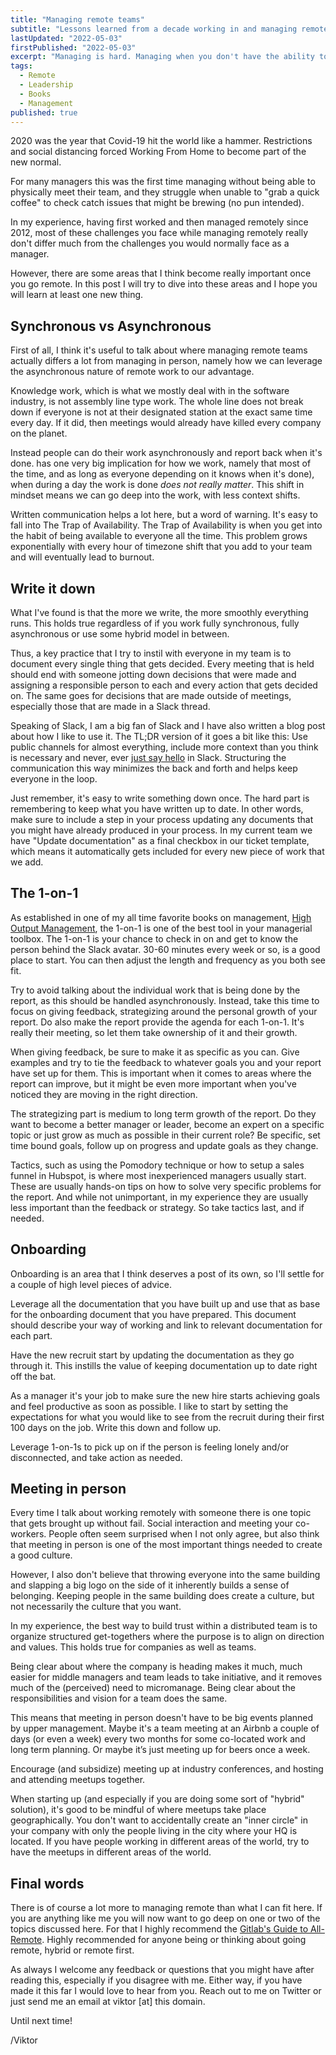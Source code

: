 ```yaml
---
title: "Managing remote teams"
subtitle: "Lessons learned from a decade working in and managing remote teams"
lastUpdated: "2022-05-03"
firstPublished: "2022-05-03"
excerpt: "Managing is hard. Managing when you don't have the ability to see your team on a daily basis seems even harder. Covid forced the and of many companies and the genie is not going back into the bottle."
tags:
  - Remote
  - Leadership
  - Books
  - Management
published: true
---
```


2020 was the year that Covid-19 hit the world like a hammer. Restrictions and social distancing forced Working From Home to become part of the new normal. 

For many managers this was the first time managing without being able to physically meet their team, and they struggle when unable to "grab a quick coffee" to check catch issues that might be brewing (no pun intended). 

In my experience, having first worked and then managed remotely since 2012, most of these challenges you face while managing remotely really don't differ much from the challenges you would normally face as a manager.

However, there are some areas that I think become really important once you go remote. In this post I will try to dive into these areas and I hope you will learn at least one new thing.

## Synchronous vs Asynchronous

First of all, I think it's useful to talk about where managing remote teams actually differs a lot from managing in person, namely how we can leverage the asynchronous nature of remote work to our advantage.

Knowledge work, which is what we mostly deal with in the software industry, is not assembly line type work. The whole line does not break down if everyone is not at their designated station at the exact same time every day. If it did, then meetings would already have killed every company on the planet.

Instead people can do their work asynchronously and report back when it's done. has one very big implication for how we work, namely that most of the time, and as long as everyone depending on it knows when it's done), when during a day the work is done *does not really matter*. This shift in mindset means we can go deep into the work, with less context shifts.

Written communication helps a lot here, but a word of warning. It's easy to fall into The Trap of Availability. The Trap of Availability is when you get into the habit of being available to everyone all the time. This problem grows exponentially with every hour of timezone shift that you add to your team and will eventually lead to burnout.

## Write it down

What I've found is that the more we write, the more smoothly everything runs. This holds true regardless of if you work fully synchronous, fully asynchronous or use some hybrid model in between.

Thus, a key practice that I try to instil with everyone in my team is to document every single thing that gets decided. Every meeting that is held should end with someone jotting down decisions that were made and assigning a responsible person to each and every action that gets decided on. The same goes for decisions that are made outside of meetings, especially those that are made in a Slack thread.

Speaking of Slack, I am a big fan of Slack and I have also written a <Link href="/blog/how_to_slack">blog post</Link> about how I like to use it. The TL;DR version of it goes a bit like this: Use public channels for almost everything, include more context than you think is necessary and never, ever [just say hello](https://nohello.net/) in Slack. Structuring the communication this way minimizes the back and forth and helps keep everyone in the loop.

Just remember, it's easy to write something down once. The hard part is remembering to keep what you have written up to date. In other words, make sure to include a step in your process updating any documents that you might have already produced in your process. In my current team we have "Update documentation" as a final checkbox in our ticket template, which means it automatically gets included for every new piece of work that we add.

## The 1-on-1

As established in one of my all time favorite books on management, [High Output Management](https://www.amazon.com/High-Output-Management-Andrew-Grove/dp/0679762884), the 1-on-1 is one of the best tool in your managerial toolbox. The 1-on-1 is your chance to check in on and get to know the person behind the Slack avatar. 30-60 minutes every week or so, is a good place to start. You can then adjust the length and frequency as you both see fit.

Try to avoid talking about the individual work that is being done by the report, as this should be handled asynchronously. Instead, take this time to focus on giving feedback, strategizing around the personal growth of your report. Do also make the report provide the agenda for each 1-on-1. It's really their meeting, so let them take ownership of it and their growth.

When giving feedback, be sure to make it as specific as you can. Give examples and try to tie the feedback to whatever goals you and your report have set up for them. This is important when it comes to areas where the report can improve, but it might be even more important when you've noticed they are moving in the right direction.

The strategizing part is medium to long term growth of the report. Do they want to become a better manager or leader, become an expert on a specific topic or just grow as much as possible in their current role? Be specific, set time bound goals, follow up on progress and update goals as they change.

Tactics, such as using the Pomodory technique or how to setup a sales funnel in Hubspot, is where most inexperienced managers usually start. These are usually hands-on tips on how to solve very specific problems for the report. And while not unimportant, in my experience they are usually less important than the feedback or strategy. So take tactics last, and if needed.

## Onboarding

Onboarding is an area that I think deserves a post of its own, so I'll settle for a couple of high level pieces of advice.

Leverage all the documentation that you have built up and use that as base for the onboarding document that you have prepared. This document should describe your way of working and link to relevant documentation for each part.

Have the new recruit start by updating the documentation as they go through it. This instills the value of keeping documentation up to date right off the bat.

As a manager it's your job to make sure the new hire starts achieving goals and feel productive as soon as possible. I like to start by setting the expectations for what you would like to see from the recruit during their first 100 days on the job. Write this down and follow up.

Leverage 1-on-1s to pick up on if the person is feeling lonely and/or disconnected, and take action as needed.

## Meeting in person

Every time I talk about working remotely with someone there is one topic that gets brought up without fail. Social interaction and meeting your co-workers. People often seem surprised when I not only agree, but also think that meeting in person is one of the most important things needed to create a good culture.

However, I also don't believe that throwing everyone into the same building and slapping a big logo on the side of it inherently builds a sense of belonging. Keeping people in the same building does create a culture, but not necessarily the culture that you want.

In my experience, the best way to build trust within a distributed team is to organize structured get-togethers where the purpose is to align on direction and values. This holds true for companies as well as teams.

Being clear about where the company is heading makes it much, much easier for middle managers and team leads to take initiative, and it removes much of the (perceived) need to micromanage. Being clear about the responsibilities and vision for a team does the same.

This means that meeting in person doesn't have to be big events planned by upper management. Maybe it's a team meeting at an Airbnb a couple of days (or even a week) every two months for some co-located work and long term planning. Or maybe it’s just meeting up for beers once a week.

Encourage (and subsidize) meeting up at industry conferences, and hosting and attending meetups together. 

When starting up (and especially if you are doing some sort of "hybrid" solution), it's good to be mindful of where meetups take place geographically. You don't want to accidentally create an "inner circle" in your company with only the people living in the city where your HQ is located. If you have people working in different areas of the world, try to have the meetups in different areas of the world. 

## Final words

There is of course a lot more to managing remote than what I can fit here. If you are anything like me you will now want to go deep on one or two of the topics discussed here. For that I highly recommend the [Gitlab's Guide to All-Remote](https://about.gitlab.com/company/culture/all-remote/guide/). Highly recommended for anyone being or thinking about going remote, hybrid or remote first.

As always I welcome any feedback or questions that you might have after reading this, especially if you disagree with me. Either way, if you have made it this far I would love to hear from you. Reach out to me on Twitter or just send me an email at viktor [at] this domain.

Until next time!

/Viktor
